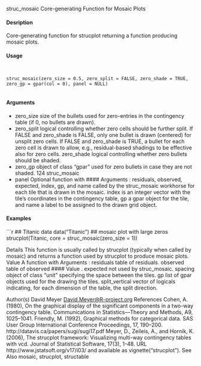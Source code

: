 
struc_mosaic Core-generating Function for Mosaic Plots

#### Desription

Core-generating function for strucplot returning a function producing mosaic plots.

#### Usage
<pre><code>

struc_mosaic(zero_size = 0.5, zero_split = FALSE, zero_shade = TRUE,
zero_gp = gpar(col = 0), panel = NULL)

</code></pre>
#### Arguments

* zero_size size of the bullets used for zero-entries in the contingency table (if 0, no bullets
are drawn).
* zero_split logical controlling whether zero cells should be further split. If FALSE and
zero_shade is FALSE, only one bullet is drawn (centered) for unsplit zero cells.
If FALSE and zero_shade is TRUE, a bullet for each zero cell is drawn to allow,
e.g., residual-based shadings to be effective also for zero cells.
zero_shade logical controlling whether zero bullets should be shaded.
* zero_gp object of class "gpar" used for zero bullets in case they are not shaded.
124 struc_mosaic
* panel Optional function with 
#### Arguments
: residuals, observed, expected, index,
gp, and name called by the struc_mosaic workhorse for each tile that is drawn
in the mosaic. index is an integer vector with the tile’s coordinates in the contingency
table, gp a gpar object for the tile, and name a label to be assigned to
the drawn grid object.


#### Examples
```r

## Titanic data
data("Titanic")
## mosaic plot with large zeros
strucplot(Titanic, core = struc_mosaic(zero_size = 1))



Details
This function is usually called by strucplot (typically when called by mosaic) and returns a
function used by strucplot to produce mosaic plots.
Value
A function with Arguments
:
residuals table of residuals.
observed table of observed 
#### Value 
.
expected not used by struc_mosaic.
spacing object of class "unit" specifying the space between the tiles.
gp list of gpar objects used for the drawing the tiles.
split_vertical vector of logicals indicating, for each dimension of the table, the split direction.

Author(s)
David Meyer <David.Meyer@R-project.org>
References
Cohen, A. (1980), On the graphical display of the significant components in a two-way contingency
table. Communications in Statistics—Theory and Methods, A9, 1025–1041.
Friendly, M. (1992), Graphical methods for categorical data. SAS User Group International Conference
Proceedings, 17, 190–200. http://datavis.ca/papers/sugi/sugi17.pdf
Meyer, D., Zeileis, A., and Hornik, K. (2006), The strucplot framework: Visualizing multi-way contingency
tables with vcd. Journal of Statistical Software, 17(3), 1-48. URL http://www.jstatsoft.org/v17/i03/
and available as vignette("strucplot").
See Also
mosaic, strucplot, structable
